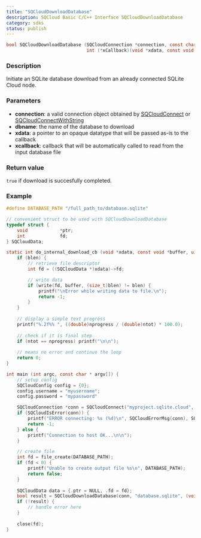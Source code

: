 ```yaml
---
title: "SQCloudDownloadDatabase"
description: SQCloud Basic C/C++ Interface SQCloudDownloadDatabase
category: sdks
status: publish
---
```


```c
bool SQCloudDownloadDatabase (SQCloudConnection *connection, const char *dbname, void *xdata,
                              int (*xCallback)(void *xdata, const void *buffer, uint32_t blen, int64_t ntot, int64_t nprogress));
```

### Description
Initiate an SQLite database download from an already connected SQLite Cloud node. 

### Parameters
* **connection**: a valid connection object obtained by [SQCloudConnect](/docs/sdks/c/sqcloudconnect) or [SQCloudConnectWithString](/docs/sdks/c/sqcloudconnectwithstring)
* **dbname**: the name of the database to download
* **xdata**: a pointer to an opaque datatype that will be passed as-is to the callback
* **xcallback**: callback that will be automatically called to read from the input database file

### Return value
`true` if download is succesfully completed.

### Example
```c
#define DATABASE_PATH "/full_path_to/database.sqlite"

// convenient struct to be used with SQCloudDownloadDatabase
typedef struct {
    void            *ptr;
    int             fd;
} SQCloudData;

static int do_internal_download_cb (void *xdata, const void *buffer, uint32_t blen, int64_t ntot, int64_t nprogress) {
    if (blen) {
        // retrieve file descriptor
        int fd = ((SQCloudData *)xdata)->fd;

        // write data
        if (write(fd, buffer, (size_t)blen) != blen) {
            printf("\nError while writing data to file.\n");
            return -1;
        }
    }
    
    // display a simple text progress
    printf("%.2f%% ", ((double)nprogress / (double)ntot) * 100.0);
    
    // check if it is final step
    if (ntot == nprogress) printf("\n\n");
    
    // means no error and continue the loop
    return 0;
}

int main (int argc, const char * argv[]) {
    // setup config
    SQCloudConfig config = {0};
    config.username = "myusername";
    config.password = "mypassword"

    SQCloudConnection *conn = SQCloudConnect("myproject.sqlite.cloud", SQCLOUD_DEFAULT_PORT, &config);
    if (SQCloudIsError(conn)) {
        printf("ERROR connecting: %s (%d)\n", SQCloudErrorMsg(conn), SQCloudErrorCode(conn));
        return -1;
    } else {
        printf("Connection to host OK...\n\n");
    }

    // create file
    int fd = file_create(DATABASE_PATH);
    if (fd < 0) {
        printf("Unable to create output file %s\n", DATABASE_PATH);
        return false;
    }
    
    SQCloudData data = {.ptr = NULL, .fd = fd};
    bool result = SQCloudDownloadDatabase(conn, "database.sqlite", (void *)&data, do_internal_download_cb);
    if (!result) {
        // handle error here
    }
    
    close(fd);
}
```
